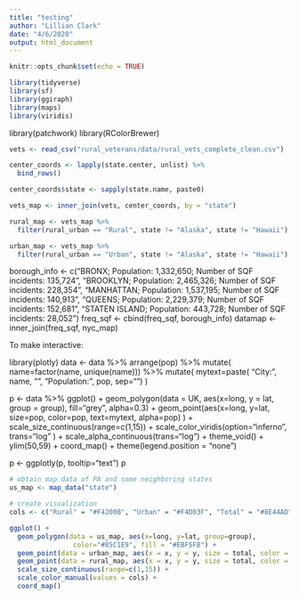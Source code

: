 ```yaml
---
title: "testing"
author: "Lillian Clark"
date: "4/6/2020"
output: html_document
---
```


```r
knitr::opts_chunk$set(echo = TRUE)
```


```r
library(tidyverse)
library(sf)
library(ggiraph)
library(maps)
library(viridis)
```
library(patchwork)
library(RColorBrewer)

```r
vets <- read_csv("rural_veterans/data/rural_vets_complete_clean.csv")
```


```r
center_coords <- lapply(state.center, unlist) %>%
  bind_rows()

center_coords$state <- sapply(state.name, paste0)

vets_map <- inner_join(vets, center_coords, by = "state")

rural_map <- vets_map %>%
  filter(rural_urban == "Rural", state != "Alaska", state != "Hawaii")

urban_map <- vets_map %>%
  filter(rural_urban == "Urban", state != "Alaska", state != "Hawaii")
```

borough_info <- c("BRONX; Population: 1,332,650; Number of SQF incidents: 135,724", "BROOKLYN; Population: 2,465,326; Number of SQF incidents: 228,354", "MANHATTAN; Population: 1,537,195; Number of SQF incidents: 140,913", "QUEENS; Population: 2,229,379; Number of SQF incidents: 152,681", "STATEN ISLAND; Population: 443,728; Number of SQF incidents: 28,052")
freq_sqf <- cbind(freq_sqf, borough_info)
datamap <- inner_join(freq_sqf, nyc_map)

To make interactive:

library(plotly)
data <- data %>%
  arrange(pop) %>%
  mutate( name=factor(name, unique(name))) %>%
  mutate( mytext=paste(
    "City: ", name, "\n", 
    "Population: ", pop, sep="")
  )

p <- data %>%
  ggplot() +
    geom_polygon(data = UK, aes(x=long, y = lat, group = group), fill="grey", alpha=0.3) +
    geom_point(aes(x=long, y=lat, size=pop, color=pop, text=mytext, alpha=pop) ) +
    scale_size_continuous(range=c(1,15)) +
    scale_color_viridis(option="inferno", trans="log" ) +
    scale_alpha_continuous(trans="log") +
    theme_void() +
    ylim(50,59) +
    coord_map() +
    theme(legend.position = "none")
 
p <- ggplotly(p, tooltip="text")
p


```r
# obtain map data of PA and some neighboring states
us_map <- map_data("state")

# create visualization
cols <- c("Rural" = "#F4200B", "Urban" = "#F4D03F", "Total" = "#8E44AD")

ggplot() + 
  geom_polygon(data = us_map, aes(x=long, y=lat, group=group),
                color="#85C1E9", fill = "#EBF5FB") +
  geom_point(data = urban_map, aes(x = x, y = y, size = total, color = rural_urban, alpha = .7)) +
  geom_point(data = rural_map, aes(x = x, y = y, size = total, color = rural_urban, alpha = .7)) +
  scale_size_continuous(range=c(1,15)) +
  scale_color_manual(values = cols) +
  coord_map()
```
